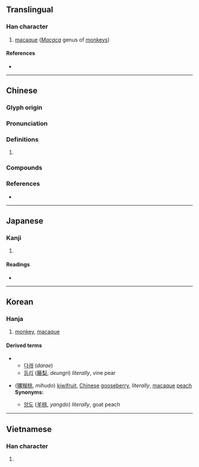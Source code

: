 {{also|猕}}
{{character info/new}}
==Translingual==

===Han character===
{{Han char|rn=94|rad=犬|as=17|sn=20|four=41227|canj=KHNMB|ids=⿰犭彌}}

# [[macaque]] (''[[Macaca]]'' genus of [[monkey]]s)

====References====
* {{Han ref|kx=0721.110|dkj=20788|dj=1133.090|hdz=21378.100|uh=737C|ud=29564|bh=F46E|bd=62574}}

----

==Chinese==
{{zh-forms|s=猕}}

===Glyph origin===
{{Han etym}}

===Pronunciation===
{{zh-pron
|m=mí
|c=mei4,nei4
|mc=y
|oc=y
|cat=
}}

===Definitions===
{{zh-hanzi}}

# {{rfdef|zh}}

===Compounds===
{{zh-der|獼猴|獼猴桃}}

===References===
* {{R:yue:mfccd}}

----

==Japanese==

===Kanji===
{{ja-kanji|grade=|rs=犬17}}

# {{defn|lang=ja|sort=犬17}}

====Readings====
* {{ja-readings|on=[[び]] (bi), [[み]] (mi)|kun=[[さる]] (saru)}}

----

==Korean==

===Hanja===
{{ko-hanja|hangeul=미|eumhun=|rv=mi|mr=mi|y=mi}}

# [[monkey]], [[macaque]]

====Derived terms====
{{der-top}}
** [[다래]] (''darae'')
** [[등리]] ([[藤]][[梨]], ''deungri'') ''literally'', vine pear
{{der-mid}}
* {{l|ko|미후도}} ([[獼#Korean|獼]][[猴]][[桃]], ''mihudo'') [[kiwifruit]], [[Chinese]] [[gooseberry]], ''literally'', [[macaque]] [[peach]] <br> '''Synonyms:'''
** [[양도]] ([[羊]][[桃]], ''yangdo'') ''literally'', goat peach
{{der-bottom}}

----

==Vietnamese==

===Han character===
{{vi-hantu|[[mi]], [[mị]]|rs=犬17}}

# {{defn|lang=vi|sort=犬17}}